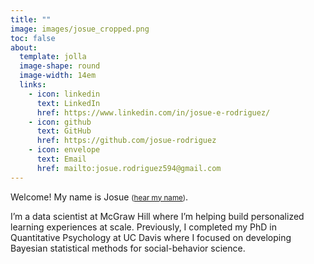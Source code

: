 ```yaml
---
title: ""
image: images/josue_cropped.png
toc: false
about: 
  template: jolla
  image-shape: round
  image-width: 14em
  links:
    - icon: linkedin
      text: LinkedIn
      href: https://www.linkedin.com/in/josue-e-rodriguez/
    - icon: github
      text: GitHub
      href: https://github.com/josue-rodriguez
    - icon: envelope
      text: Email
      href: mailto:josue.rodriguez594@gmail.com
---
```


Welcome! My name is Josue <small>([hear my name](https://www.howtopronounce.com/josue/705494))</small>. 

I’m a data scientist at McGraw Hill where I’m helping build personalized learning experiences at scale. Previously, I completed my PhD in Quantitative Psychology at UC Davis where I focused on developing Bayesian statistical methods for social-behavior science.
